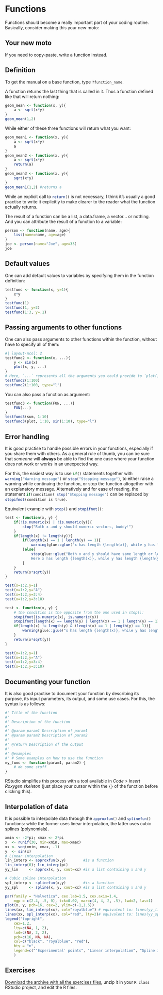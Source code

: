 # Functions

Functions should become a really important part of your coding routine.
Basically, consider making this your new moto:

::: {.callout-tip}
## Your new moto

If you need to copy-paste, write a function instead.
:::


## Definition

To get the manual on a base function, type `?function_name`{.R}.

A function returns the last thing that is called in it. Thus a function defined like that will return nothing:
```r
geom_mean <- function(x, y){
    a <- sqrt(x*y)
}
geom_mean(1,2)
```

While either of these three functions will return what you want:
```r
geom_mean1 <- function(x, y){
    a <- sqrt(x*y)
    a
}
geom_mean2 <- function(x, y){
    a <- sqrt(x*y)
    return(a)
}
geom_mean3 <- function(x, y){
    sqrt(x*y)
}
geom_mean1(1,2) #returns a
```

While an explicit call to `return()`{.R} is not necessary, I think it's usually a good practise to write it explicitly to make clearer to the reader what the function actually returns.

The result of a function can be a list, a data.frame, a vector... or nothing. And you can attribute the result of a function to a variable:

```r
person <- function(name, age){
    list(name=name, age=age)
}
joe <- person(name="Joe", age=33)
joe
```

## Default values

One can add default values to variables by specifying them in the function definition:
```r
testfunc <- function(x, y=1){
    x*y
}
testfunc(1)
testfunc(1, y=2)
testfunc(1:3, y=.1)
```

## Passing arguments to other functions

One can also pass arguments to other functions within the function, without have to specify all of them:
```r
#| layout-ncol: 2
testfunc2 <- function(x, ...){
    y <- sin(x)
    plot(x, y, ...)
}
# Here, `...` represents all the arguments you could provide to `plot()`
testfunc2(1:100)
testfunc2(1:100, type="l")
```

You can also pass a function as argument:
```r
testfunc3 <- function(FUN, ...){
    FUN(...)
}
testfunc3(sum, 1:10)
testfunc3(plot, 1:10, sin(1:10), type="l")
```

## Error handling

It is good practise to handle possible errors in your functions, especially if you share them with others. As a general rule of thumb, you can be sure that *someone* will **always** be able to find the one case where your function does not work or works in an unexpected way.

For this, the easiest way is to use `if()`{.R} statements together with `warning("Warning message")`{.R} or `stop("Stopping message")`{.R}, to either raise a warning while continuing the function, or stop the function altogether with an explanatory message. Alternatively and for ease of reading, the statement `if(condition) stop("Stopping message") `{.R} can be replaced by `stopifnot(condition is true)`{.R}.

Equivalent example with `stop()`{.R} and `stopifnot()`{.R}:

```r
test <- function(x, y) {
    if(!is.numeric(x) | !is.numeric(y)){
        stop("Both x and y should numeric vectors, buddy!")
    }
    if(length(x) != length(y)){
        if(length(x) == 1 | length(y) == 1){
            warning(glue::glue("x has length {length(x)}, while y has length {length(y)}, are you sure?"))
        }else{
            stop(glue::glue("Both x and y should have same length or length of 1.\n
            Here x has length {length(x)}, while y has length {length(y)}."))
        }
    }
    return(x*sqrt(y))
}
```
```r
test(x=1:2,y=1)
test(x=1:2,y="A")
test(x=1:2,y=3:4)
test(x=1:2,y=3:10)
```
```r
test <- function(x, y) {
    # the condition is the opposite from the one used in stop():
    stopifnot(is.numeric(x), is.numeric(y))
    stopifnot(length(x) == length(y) | length(x) == 1 | length(y) == 1)
    if(length(x) != length(y) & (length(x) == 1 | length(y) == 1)){
        warning(glue::glue("x has length {length(x)}, while y has length {length(y)}, are you sure?"))
    }
    return(x*sqrt(y))
}
```
```r
test(x=1:2,y=1)
test(x=1:2,y="A")
test(x=1:2,y=3:4)
test(x=1:2,y=3:10)
```

## Documenting your function

It is also good practise to document your function by describing its purpose, its input parameters, its output, and some use cases. For this, the syntax is as follows:

```r
#' Title of the function
#'
#' Description of the function
#' 
#' @param param1 Description of param1
#' @param param2 Description of param2
#'
#' @return Description of the output
#'
#' @examples
#' # Some examples on how to use the function
my_func <- function(param1, param2) {
    # do some stuff
}
```

RStudio simplifies this process with a tool available in *Code >  Insert Roxygen skeleton* (just place your cursor within the `{}` of the function before clicking this).


## Interpolation of data

It is possible to interpolate data through the `approxfun()`{.R} and `splinefun()`{.R} functions: while the former uses linear interpolation, the latter uses cubic splines (polynomials).

```r
xmin <- -2*pi; xmax <- 2*pi
x  <- runif(30, min=xmin, max=xmax)
xx <- seq(xmin, xmax, .1)
y  <- sin(x)
# Linear interpolation
lin_interp <- approxfun(x,y)        #is a function
lin_interp(0); lin_interp(pi)
yy_lin     <- approx(x, y, xout=xx) #is a list containing x and y

# Cubic spline interpolation
spl_interp <- splinefun(x,y)        #is a function
yy_spl     <- spline(x, y, xout=xx) #is a list containing x and y

par(family = "Helvetica", cex.lab=1.5, cex.axis=1.4, 
    mgp = c(2.4, .5, 0), tck=0.02, mar=c(4, 4, 2, .5), lwd=2, las=1)
plot(x, y, pch=16, cex=2, ylim=c(-1,1.6))
lines(xx, lin_interp(xx), col="royalblue") # equivalent to: lines(yy_lin, col="royalblue")
lines(xx, spl_interp(xx), col="red", lty=2)# equivalent to: lines(yy_spl, col="red")
legend("topright",
    cex=1.2,
    lty=c(NA, 1, 2),
    lwd=c(NA, 2, 2),
    pch=c(16, NA, NA),
    col=c("black", "royalblue", "red"),
    bty = "n",
    legend=c("'Experimental' points", "Linear interpolation", "Spline interpolation")
    )
```


## Exercises {#exo-functions}

<a href="Data/exo-in-class.zip" download target="_blank">Download the archive with all the exercises files</a>, unzip it in your `R class` RStudio project, and edit the R files.



<br>
<br>
<br>
<br>
<br>



